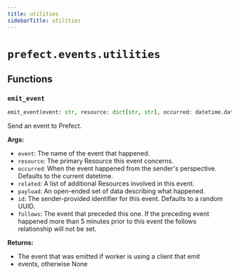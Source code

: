 ```yaml
---
title: utilities
sidebarTitle: utilities
---
```


# `prefect.events.utilities`

## Functions

### `emit_event`

```python
emit_event(event: str, resource: dict[str, str], occurred: datetime.datetime | None = None, related: list[dict[str, str]] | list[RelatedResource] | None = None, payload: dict[str, Any] | None = None, id: UUID | None = None, follows: Event | None = None, **kwargs: dict[str, Any] | None) -> Event | None
```


Send an event to Prefect.

**Args:**
- `event`: The name of the event that happened.
- `resource`: The primary Resource this event concerns.
- `occurred`: When the event happened from the sender's perspective.
      Defaults to the current datetime.
- `related`: A list of additional Resources involved in this event.
- `payload`: An open-ended set of data describing what happened.
- `id`: The sender-provided identifier for this event. Defaults to a random
UUID.
- `follows`: The event that preceded this one. If the preceding event
happened more than 5 minutes prior to this event the follows
relationship will not be set.

**Returns:**
- The event that was emitted if worker is using a client that emit
- events, otherwise None

